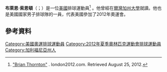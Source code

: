 '''布萊恩·索恩頓'''（{{lang-en|Brian Thornton}}；{{bd|1985年|4月22日}}）是一位[[美國|美國]]排球運動員<ref>[http://www.london2012.com/athlete/thornton-brian-1133887/ "Brian Thornton"] {{webarchive|url=https://web.archive.org/web/20120729174013/http://www.london2012.com/athlete/thornton-brian-1133887/ |date=2012-07-29 }}. london2012.com. Retrieved August 25, 2012.</ref> 。他曾經在[[爾灣加州大學|爾灣加州大學]]就讀。他也是美國國家男子排球隊的一員，代表美國參加了2012年奧運會。

==參考資料==
{{Reflist}}
{{DEFAULTSORT:Thornton, Brian}}
[[Category:美國奧運排球運動員|Category:美國奧運排球運動員]]
[[Category:2012年夏季奧林匹克運動會排球運動員|Category:2012年夏季奧林匹克運動會排球運動員]]
[[Category:加利福尼亞州人|Category:加利福尼亞州人]]